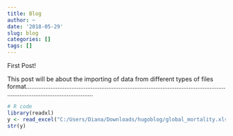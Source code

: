 ```yaml
---
title: Blog
author: ~
date: '2018-05-29'
slug: blog
categories: []
tags: []
---
```

First Post!

This post will be about the importing of data from different types of files format...................................................................................................................................................................


```r
# R code
library(readxl)
y <- read_excel("C:/Users/Diana/Downloads/hugoblog/global_mortality.xlsx")
str(y)
```
